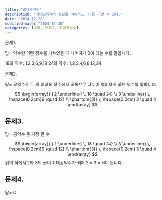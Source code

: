 ```yaml
---
title: "최대공약수"
description: "최대공약수의 성질을 이해하고, 이를 구할 수 있다."
date: "2024-12-28"
modified-date: "2024-12-28"
categories: [수학, 중학교, 최대공약수]
---
```


문제1.

::: {.callout-note title="약수의 정의를 말하고 18과 24의 약수들을 나열하시오." collapse="true" appearance="minimal"}

답= 약수란 어떤 정수를 나누었을 때 나머지가 0이 되는 수를 말합니다.

18의 약수: 1,2,3,6,9,18
24의 약수: 1,2,3,4,6,8,12,24
:::

문제2.

::: {.callout-note title="공약수의 정의를 말하고, 18과 24의 공약수를 구하시오." collapse="true" appearance="minimal"}

답= 공약수란 두 개 이상의 정수에서 공통으로 나누어 떨어지게 하는 약수를 말합니다.

$$
\begin{array}{l}
2 \underline{) \, 18 \quad 24} \\
3 \underline{) \, \hspace{0.2cm}9 \quad 12} \\
\phantom{3)} \, \hspace{0.2cm} 3 \quad 4
\end{array}
$$
:::


## 문제3.

::: {.callout-note title="최대공약수의 정의를 말하고, 18과 24의 최대공약수를 구하시오" collapse="true" appearance="minimal"}

답= 공약수 중 가장 큰 수


$$
\begin{array}{l}
2 \underline{) \, 18 \quad 24} \\
3 \underline{) \, \hspace{0.2cm}9 \quad 12} \\
\phantom{3)} \, \hspace{0.2cm} 3 \quad 4
\end{array}
$$
위의 식에서 2와 3의 곱이 최대공약수가 되어 $2 \times 3 =6$이 됩니다.
:::

## 문제4.

::: {.callout-note title="모든 소인수는 약수이지만, 모든 약수는 소인수가 아니다. 맞으면 O, 틀리면 X 하시오" collapse="true" appearance="minimal"}

답= O
:::
